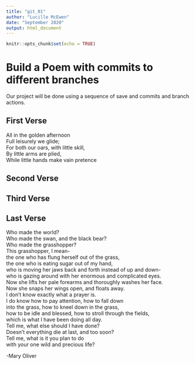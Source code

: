```yaml
---
title: "git_01"
author: "Lucille McEwen"
date: "September 2020"
output: html_document
---
```


```r
knitr::opts_chunk$set(echo = TRUE)
```
# Build a Poem with commits to different branches
Our project will be done using a sequence of save and commits and branch actions.
<!-- Do not modify or change any text in "!--" bracketed areas such as this --- these are instructions to
you, if you change any of this the git program will notice it and compromise your git merging strategy !-->

## First Verse 
<!--Put the first five lines of a poem by Lewis Carrol in this section!-->
All in the golden afternoon  
Full leisurely we glide;  
For both our oars, with little skill,  
By little arms are plied,  
While little hands make vain pretence  

## Second Verse
<!--Put the first five lines of a poem by Robert Frost here!-->

## Third Verse
<!--Put the first two verses of The Walrus and the Carpenter here!-->

## Last Verse
<!--Put a short poem of your choice 8-20 lines,here!-->
Who made the world?  
Who made the swan, and the black bear?  
Who made the grasshopper?  
This grasshopper, I mean-  
the one who has flung herself out of the grass,  
the one who is eating sugar out of my hand,  
who is moving her jaws back and forth instead of up and down-  
who is gazing around with her enormous and complicated eyes.  
Now she lifts her pale forearms and thoroughly washes her face.  
Now she snaps her wings open, and floats away.  
I don’t know exactly what a prayer is.  
I do know how to pay attention, how to fall down  
into the grass, how to kneel down in the grass,  
how to be idle and blessed, how to stroll through the fields,  
which is what I have been doing all day.  
Tell me, what else should I have done?  
Doesn’t everything die at last, and too soon?  
Tell me, what is it you plan to do  
with your one wild and precious life?  
  
-Mary Oliver
